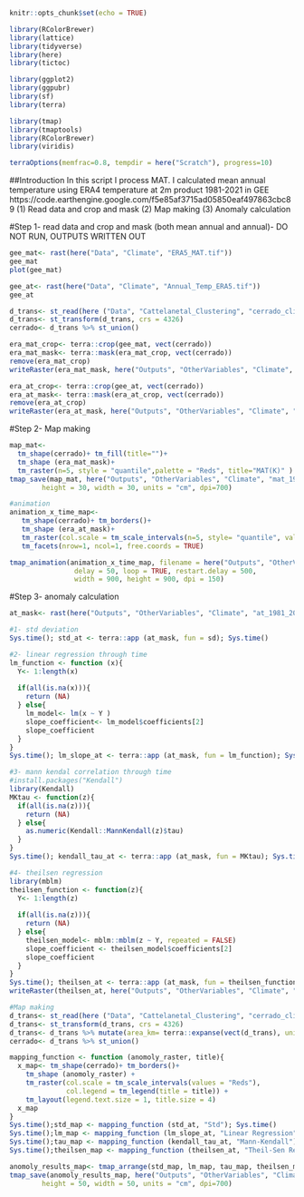 ```r
knitr::opts_chunk$set(echo = TRUE)
```

```r
library(RColorBrewer)
library(lattice)
library(tidyverse)
library(here)
library(tictoc)

library(ggplot2)
library(ggpubr)
library(sf)
library(terra)

library(tmap)
library(tmaptools)
library(RColorBrewer)
library(viridis)

terraOptions(memfrac=0.8, tempdir = here("Scratch"), progress=10)
```
##Introduction
In this script I process MAT. I calculated mean annual temperature
using ERA4 temperature at 2m product 1981-2021 in GEE
https://code.earthengine.google.com/f5e85af3715ad05850eaf497863cbc89
(1) Read data and crop and mask
(2) Map making
(3) Anomaly calculation

#Step 1- read data and crop and mask (both mean annual and annual)- DO NOT RUN, OUTPUTS WRITTEN OUT
```r
gee_mat<- rast(here("Data", "Climate", "ERA5_MAT.tif"))
gee_mat
plot(gee_mat)

gee_at<- rast(here("Data", "Climate", "Annual_Temp_ERA5.tif"))
gee_at

d_trans<- st_read(here ("Data", "Cattelanetal_Clustering", "cerrado_climate_zones.shp"))
d_trans<- st_transform(d_trans, crs = 4326)
cerrado<- d_trans %>% st_union()

era_mat_crop<- terra::crop(gee_mat, vect(cerrado))
era_mat_mask<- terra::mask(era_mat_crop, vect(cerrado))
remove(era_mat_crop)
writeRaster(era_mat_mask, here("Outputs", "OtherVariables", "Climate", "mat_1981_2021.tif"))

era_at_crop<- terra::crop(gee_at, vect(cerrado))
era_at_mask<- terra::mask(era_at_crop, vect(cerrado))
remove(era_at_crop)
writeRaster(era_at_mask, here("Outputs", "OtherVariables", "Climate", "at_1981_2021.tif"))
```

#Step 2- Map making
```r
map_mat<-   
  tm_shape(cerrado)+ tm_fill(title="")+
  tm_shape (era_mat_mask)+
  tm_raster(n=5, style = "quantile",palette = "Reds", title="MAT(K)" ) 
tmap_save(map_mat, here("Outputs", "OtherVariables", "Climate", "mat_1981_2021.png"),
        height = 30, width = 30, units = "cm", dpi=700)

#animation
animation_x_time_map<-
   tm_shape(cerrado)+ tm_borders()+
   tm_shape (era_at_mask)+
   tm_raster(col.scale = tm_scale_intervals(n=5, style= "quantile", values = "Reds")) +
   tm_facets(nrow=1, ncol=1, free.coords = TRUE) 

tmap_animation(animation_x_time_map, filename = here("Outputs", "OtherVariables", "Climate", "annual_temperature_1981_2021.gif"),
                delay = 50, loop = TRUE, restart.delay = 500,
                width = 900, height = 900, dpi = 150)
```

#Step 3- anomaly calculation
```r
at_mask<- rast(here("Outputs", "OtherVariables", "Climate", "at_1981_2021.tif"))

#1- std deviation
Sys.time(); std_at <- terra::app (at_mask, fun = sd); Sys.time()

#2- linear regression through time
lm_function <- function (x){
  Y<- 1:length(x)
  
  if(all(is.na(x))){
    return (NA)
  } else{
    lm_model<- lm(x ~ Y )
    slope_coefficient<- lm_model$coefficients[2]
    slope_coefficient
  }
}
Sys.time(); lm_slope_at <- terra::app (at_mask, fun = lm_function); Sys.time()

#3- mann kendal correlation through time
#install.packages("Kendall")
library(Kendall)
MKtau <- function(z){
  if(all(is.na(z))){
    return (NA)
  } else{
    as.numeric(Kendall::MannKendall(z)$tau)
  }
} 
Sys.time(); kendall_tau_at <- terra::app (at_mask, fun = MKtau); Sys.time()

#4- theilsen regression
library(mblm)
theilsen_function <- function(z){
  Y<- 1:length(z)
  
  if(all(is.na(z))){
    return (NA)
  } else{
    theilsen_model<- mblm::mblm(z ~ Y, repeated = FALSE)
    slope_coefficient <- theilsen_model$coefficients[2]
    slope_coefficient
  }
} 
Sys.time(); theilsen_at <- terra::app (at_mask, fun = theilsen_function); Sys.time()
writeRaster(theilsen_at, here("Outputs", "OtherVariables", "Climate", "theilsen_at.tif"))

#Map making
d_trans<- st_read(here ("Data", "Cattelanetal_Clustering", "cerrado_climate_zones.shp"))
d_trans<- st_transform(d_trans, crs = 4326)
d_trans<- d_trans %>% mutate(area_km= terra::expanse(vect(d_trans), unit="km"))
cerrado<- d_trans %>% st_union()

mapping_function <- function (anomoly_raster, title){
  x_map<- tm_shape(cerrado)+ tm_borders()+
    tm_shape (anomoly_raster) + 
    tm_raster(col.scale = tm_scale_intervals(values = "Reds"),
              col.legend = tm_legend(title = title)) +
    tm_layout(legend.text.size = 1, title.size = 4) 
  x_map
}
Sys.time();std_map <- mapping_function (std_at, "Std"); Sys.time()
Sys.time();lm_map <- mapping_function (lm_slope_at, "Linear Regression"); Sys.time()
Sys.time();tau_map <- mapping_function (kendall_tau_at, "Mann-Kendall"); Sys.time()
Sys.time();theilsen_map <- mapping_function (theilsen_at, "Theil-Sen Regression"); Sys.time()

anomoly_results_map<- tmap_arrange(std_map, lm_map, tau_map, theilsen_map, ncol = 4, nrow= 1) 
tmap_save(anomoly_results_map, here("Outputs", "OtherVariables", "Climate", "anomoly_annualtemp_methods_results.png"),
        height = 50, width = 50, units = "cm", dpi=700)

```